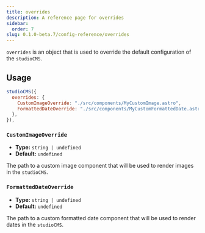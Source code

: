 ```yaml
---
title: overrides
description: A reference page for overrides
sidebar:
  order: 7
slug: 0.1.0-beta.7/config-reference/overrides
---
```


`overrides` is an object that is used to override the default configuration of the `studioCMS`.

## Usage

```js title="astro.config.mjs"  {2-6}
studioCMS({
  overrides: {
    CustomImageOverride: "./src/components/MyCustomImage.astro",
    FormattedDateOverride: "./src/components/MyCustomFormattedDate.astro",
  },
}),
```

### `CustomImageOverride`

* **Type:** `string | undefined`
* **Default:** `undefined`

The path to a custom image component that will be used to render images in the `studioCMS`.

### `FormattedDateOverride`

* **Type:** `string | undefined`
* **Default:** `undefined`

The path to a custom formatted date component that will be used to render dates in the `studioCMS`.
